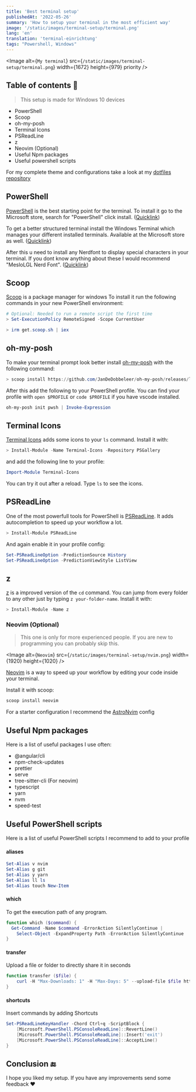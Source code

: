 ```yaml
---
title: 'Best terminal setup'
publishedAt: '2022-05-26'
summary: 'How to setup your terminal in the most efficient way'
image: '/static/images/terminal-setup/terminal.png'
lang: 'en'
translation: 'terminal-einrichtung'
tags: "Powershell, Windows"
---
```


<Image
  alt={`My terminal`}
  src={`/static/images/terminal-setup/terminal.png`}
  width={1672}
  height={979}
  priority
/>

## Table of contents 📃

> This setup is made for Windows 10 devices

- PowerShell
- Scoop
- oh-my-posh
- Terminal Icons
- PSReadLine
- z
- Neovim (Optional)
- Useful Npm packages
- Useful powershell scripts

For my complete theme and configurations take a look at my [dotfiles repository](https://github.com/Alex289/dotfiles)

## PowerShell

[PowerShell](https://github.com/PowerShell/PowerShell) is the best starting point for the terminal.
To install it go to the Microsoft store, search for "PowerShell" click install. ([Quicklink](https://apps.microsoft.com/store/detail/powershell/9MZ1SNWT0N5D))

To get a better structured terminal install the Windows Terminal which manages your different installed terminals.
Available at the Microsoft store as well. ([Quicklink](https://apps.microsoft.com/store/detail/windows-terminal/9N0DX20HK701))

After this u need to install any Nerdfont to display special characters in your terminal.
If you dont know anything about these I would recommend "MesloLGL Nerd Font". ([Quicklink](https://www.nerdfonts.com/font-downloads))

## Scoop

[Scoop](https://scoop.sh/) is a package manager for windows
To install it run the following commands in your new PowerShell environment:

```powershell
# Optional: Needed to run a remote script the first time
> Set-ExecutionPolicy RemoteSigned -Scope CurrentUser

> irm get.scoop.sh | iex
```

## oh-my-posh

To make your terminal prompt look better install [oh-my-posh](https://ohmyposh.dev/) with the following command:

```powershell
> scoop install https://github.com/JanDeDobbeleer/oh-my-posh/releases/latest/download/oh-my-posh.json
```

After this add the following to your PowerShell profile. You can find your profile with `open $PROFILE` or `code $PROFILE`
if you have vscode installed.

```powershell
oh-my-posh init pwsh | Invoke-Expression
```

## Terminal Icons

[Terminal Icons](https://github.com/devblackops/Terminal-Icons) adds some icons to your `ls` command. Install it with:

```powershell
> Install-Module -Name Terminal-Icons -Repository PSGallery
```

and add the following line to your profile:

```powershell
Import-Module Terminal-Icons
```

You can try it out after a reload. Type `ls` to see the icons.

## PSReadLine

One of the most powerfull tools for PowerShell is [PSReadLine](https://docs.microsoft.com/en-us/powershell/module/psreadline/). It adds autocompletion to speed up your workflow a lot.

```powershell
> Install-Module PSReadLine
```

And again enable it in your profile config:

```powershell
Set-PSReadLineOption -PredictionSource History
Set-PSReadLineOption -PredictionViewStyle ListView
```

## z

[z](https://www.powershellgallery.com/packages/z) is a improved version of the `cd` command. You can jump from every folder to any other just by typing `z your-folder-name`.
Install it with:

```powershell
> Install-Module -Name z
```

### Neovim (Optional)

> This one is only for more experienced people. If you are new to programming you can probably skip this.

<Image
  alt={`Neovim`}
  src={`/static/images/terminal-setup/nvim.png`}
  width={1920}
  height={1020}
/>

[Neovim](https://neovim.io/) is a way to speed up your workflow by editing your code inside your terminal.

Install it with scoop: 
```powershell
scoop install neovim
```

For a starter configuration I recommend the [AstroNvim](https://github.com/AstroNvim/AstroNvim) config

## Useful Npm packages

Here is a list of useful packages I use often:

- @angular/cli
- npm-check-updates
- prettier
- serve
- tree-sitter-cli (For neovim)
- typescript
- yarn
- nvm
- speed-test

## Useful PowerShell scripts

Here is a list of useful PowerShell scripts I recommend to add to your profile

#### aliases
```powershell
Set-Alias v nvim
Set-Alias g git
Set-Alias y yarn
Set-Alias ll ls
Set-Alias touch New-Item
```

#### which
To get the execution path of any program.

```powershell
function which ($command) {
  Get-Command -Name $command -ErrorAction SilentlyContinue |
    Select-Object -ExpandProperty Path -ErrorAction SilentlyContinue
}
```

#### transfer
Upload a file or folder to directly share it in seconds

```powershell
function transfer ($file) {
    curl -H "Max-Downloads: 1" -H "Max-Days: 5" --upload-file $file https://transfer.sh/$file
}
```

#### shortcuts
Insert commands by adding Shortcuts

```powershell
Set-PSReadLineKeyHandler -Chord Ctrl+q -ScriptBlock {
    [Microsoft.PowerShell.PSConsoleReadLine]::RevertLine()
    [Microsoft.PowerShell.PSConsoleReadLine]::Insert('exit')
    [Microsoft.PowerShell.PSConsoleReadLine]::AcceptLine()
}
```

## Conclusion 🔚

I hope you liked my setup. If you have any improvements send some feedback ❤
